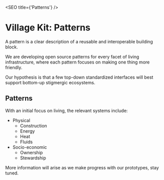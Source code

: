 <SEO title={'Patterns'} />

# Village Kit: Patterns

A pattern is a clear description of a reusable and interoperable building block.

We are developing open source patterns for every facet of living infrastructure, where each pattern focuses on making one thing more friendly.

Our hypothesis is that a few top-down standardized interfaces will best support bottom-up stigmergic ecosystems.

## Patterns

With an initial focus on living, the relevant systems include:

- Physical
  - Construction
  - Energy
  - Heat
  - Fluids
- Socio-economic
  - Ownership
  - Stewardship

More information will arise as we make progress with our prototypes, stay tuned.

<!--

Below are some rough notes:

### Construction

[Grid Beam](https://gridbeam.xyz)

- beams
- panels
- clamps
- hinges

### Energy

- connectors
  - USB C
  - [Wago](https://www.wago.com/)
  - [ring terminals](https://www.mcmaster.com/ring-terminals/)
- conversion
  - USB C allows the power sink to negotiate voltage with power source
    - an improvement over using DC-to-DC buck or boost converters
- transfer: wires

### Heat

- conversion
  - heat pump
    - [air source heat pump](https://en.wikipedia.org/wiki/Air_source_heat_pumps
    - [ground source heat pump](https://en.wikipedia.org/wiki/Geothermal_heat_pump)
- distribution
  - hot water bottles
  - underfloor heating
  - radiator
- transfer
  - as fluid

### Fluids

- transfer
  - pipes

### Ownership

- shares in a company
- trustees in a trust

### Stewardship

- defined work responsibilities
- advice process

-->
